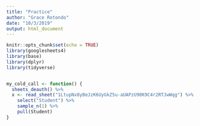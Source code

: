 ```yaml
---
title: "Practice"
author: "Grace Rotondo"
date: "10/3/2019"
output: html_document
---
```


```r
knitr::opts_chunk$set(echo = TRUE)
library(googlesheets4)
library(base)
library(dplyr)
library(tidyverse)
```

```r

```

```r
my_cold_call <- function() {
  sheets_deauth() %>% 
  x <- read_sheet("1LtupNx8yBeJzK6UyGkZ5u-aUAPzU90K9C4r2RTJwWqg") %>% 
    select("Student") %>% 
    sample_n(1) %>% 
    pull(Student)
}
```

```r


```

